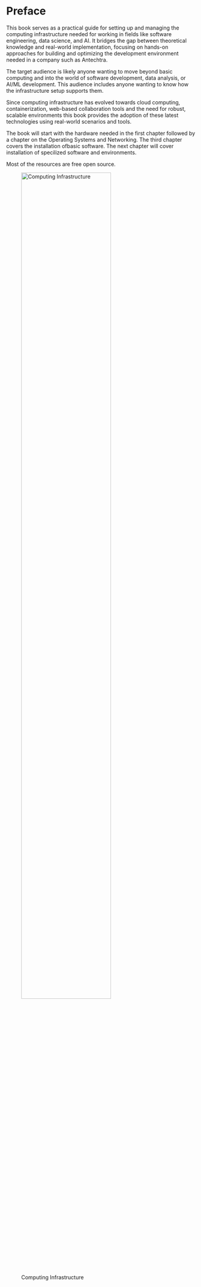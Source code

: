 # Preface {.unnumbered}


This book serves as a practical guide for setting up and managing the computing infrastructure needed for working in fields like software engineering, data science, and AI. It bridges the gap between theoretical knowledge and real-world implementation, focusing on hands-on approaches for building and optimizing the development environment needed in a company such as Antechtra.

The target audience is likely anyone wanting to move beyond basic computing and into the world of software development, data analysis, or AI/ML development. This audience includes anyone wanting to know how the infrastructure setup supports them.

Since computing infrastructure has evolved towards cloud computing, containerization, web-based collaboration tools and the need for robust, scalable environments this book provides the adoption of these latest technologies using real-world scenarios and tools.

The book will start with the hardware needed in the first chapter followed by a chapter on the Operating Systems and Networking. The third chapter covers the installation ofbasic software. The next chapter will cover installation of specilized software and environments.

Most of the resources are free open source.

![Computing Infrastructure](./figures/cover.png){fig-alt="Computing Infrastructure." fig-align="center" width=75%}

[comment]: <> (To learn more about Quarto books visit <https://quarto.org/docs/books>.)
